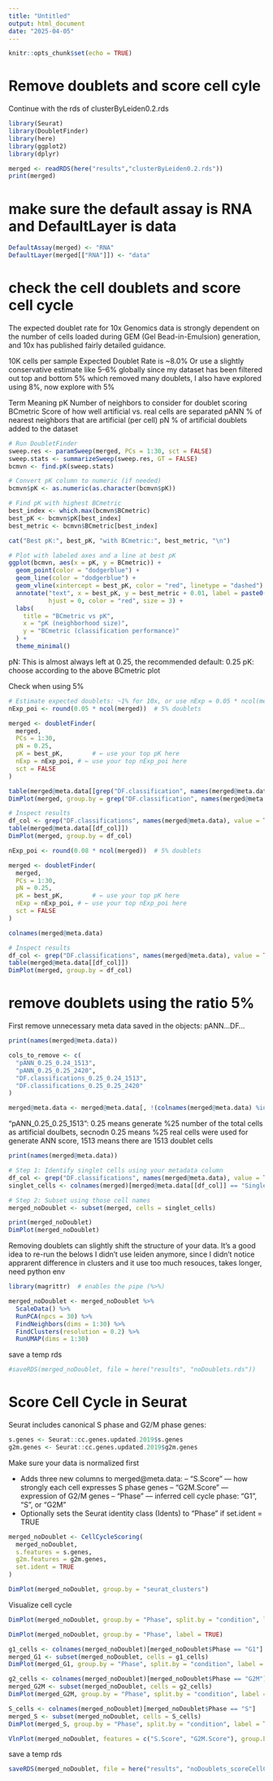 ```yaml
---
title: "Untitled"
output: html_document
date: "2025-04-05"
---
```


```r
knitr::opts_chunk$set(echo = TRUE)
```

# Remove doublets and score cell cyle
Continue with the rds of clusterByLeiden0.2.rds

```r
library(Seurat)
library(DoubletFinder)
library(here)
library(ggplot2)
library(dplyr)
```

```r
merged <- readRDS(here("results","clusterByLeiden0.2.rds"))
print(merged)
```

# make sure the default assay is RNA and DefaultLayer is data
```r
DefaultAssay(merged) <- "RNA"
DefaultLayer(merged[["RNA"]]) <- "data"
```


# check the cell doublets and score cell cycle

The expected doublet rate for 10x Genomics data is strongly dependent on the number of cells loaded during GEM (Gel Bead-in-Emulsion) generation, and 10x has published fairly detailed guidance.

10K cells per sample Expected Doublet Rate is ~8.0%
Or use a slightly conservative estimate like 5–6% globally
since my dataset has been filtered out top and bottom 5% which removed many doublets,
I also have explored using 8%, now explore with 5%

Term	Meaning
pK	Number of neighbors to consider for doublet scoring
BCmetric	Score of how well artificial vs. real cells are separated
pANN	% of nearest neighbors that are artificial (per cell)
pN	% of artificial doublets added to the dataset

```r
# Run DoubletFinder
sweep.res <- paramSweep(merged, PCs = 1:30, sct = FALSE)
sweep.stats <- summarizeSweep(sweep.res, GT = FALSE)
bcmvn <- find.pK(sweep.stats)
```


```r
# Convert pK column to numeric (if needed)
bcmvn$pK <- as.numeric(as.character(bcmvn$pK))

# Find pK with highest BCmetric
best_index <- which.max(bcmvn$BCmetric)
best_pK <- bcmvn$pK[best_index]
best_metric <- bcmvn$BCmetric[best_index]

cat("Best pK:", best_pK, "with BCmetric:", best_metric, "\n")

# Plot with labeled axes and a line at best pK
ggplot(bcmvn, aes(x = pK, y = BCmetric)) +
  geom_point(color = "dodgerblue") +
  geom_line(color = "dodgerblue") +
  geom_vline(xintercept = best_pK, color = "red", linetype = "dashed") +
  annotate("text", x = best_pK, y = best_metric + 0.01, label = paste0("Best pK = ", best_pK),
           hjust = 0, color = "red", size = 3) +
  labs(
    title = "BCmetric vs pK",
    x = "pK (neighborhood size)",
    y = "BCmetric (classification performance)"
  ) +
  theme_minimal()
```

pN: This is almost always left at 0.25, the recommended default: 0.25
pK: choose according to the above BCmetric plot

Check when using 5%
```r

# Estimate expected doublets: ~1% for 10x, or use nExp = 0.05 * ncol(merged)
nExp_poi <- round(0.05 * ncol(merged))  # 5% doublets

merged <- doubletFinder(
  merged,
  PCs = 1:30,
  pN = 0.25,
  pK = best_pK,        # ← use your top pK here
  nExp = nExp_poi, # ← use your top nExp_poi here
  sct = FALSE
)

table(merged@meta.data[[grep("DF.classification", names(merged@meta.data), value = TRUE)]])
DimPlot(merged, group.by = grep("DF.classification", names(merged@meta.data), value = TRUE))

```
```r
# Inspect results
df_col <- grep("DF.classifications", names(merged@meta.data), value = TRUE)[1]
table(merged@meta.data[[df_col]])
DimPlot(merged, group.by = df_col)
```


```r
nExp_poi <- round(0.08 * ncol(merged))  # 5% doublets

merged <- doubletFinder(
  merged,
  PCs = 1:30,
  pN = 0.25,
  pK = best_pK,        # ← use your top pK here
  nExp = nExp_poi, # ← use your top nExp_poi here
  sct = FALSE
)

```

```r
colnames(merged@meta.data)
```

```r
# Inspect results
df_col <- grep("DF.classifications", names(merged@meta.data), value = TRUE)[3]
table(merged@meta.data[[df_col]])
DimPlot(merged, group.by = df_col)
```

# remove doublets using the ratio 5%

First remove unnecessary meta data saved in the objects: pANN...DF...

```r
print(names(merged@meta.data))
```


```r
cols_to_remove <- c(
  "pANN_0.25_0.24_1513",
  "pANN_0.25_0.25_2420",
  "DF.classifications_0.25_0.24_1513",
  "DF.classifications_0.25_0.25_2420"
)

merged@meta.data <- merged@meta.data[, !(colnames(merged@meta.data) %in% cols_to_remove)]

```

"pANN_0.25_0.25_1513": 0.25 means generate %25 number of the total cells as artificial doulbets, secnodn 0.25 means %25 real cells were used for generate ANN score, 1513 means there are 1513 doublet cells
```r
print(names(merged@meta.data))
```

```r
# Step 1: Identify singlet cells using your metadata column
df_col <- grep("DF.classifications", names(merged@meta.data), value = TRUE)[1]
singlet_cells <- colnames(merged)[merged@meta.data[[df_col]] == "Singlet"]

# Step 2: Subset using those cell names
merged_noDoublet <- subset(merged, cells = singlet_cells)
```


```r
print(merged_noDoublet)
DimPlot(merged_noDoublet)

```
Removing doublets can slightly shift the structure of your data. It's a good idea to re-run the belows
I didn't use leiden anymore, since I didn't notice apprarent difference in clusters and it use too much resouces, takes longer, need python env

```r
library(magrittr)  # enables the pipe (%>%)

merged_noDoublet <- merged_noDoublet %>%
  ScaleData() %>%
  RunPCA(npcs = 30) %>%
  FindNeighbors(dims = 1:30) %>%
  FindClusters(resolution = 0.2) %>%
  RunUMAP(dims = 1:30)
```

save a temp rds
```r
#saveRDS(merged_noDoublet, file = here("results", "noDoublets.rds"))
```

# Score Cell Cycle in Seurat

Seurat includes canonical S phase and G2/M phase genes:

```r
s.genes <- Seurat::cc.genes.updated.2019$s.genes
g2m.genes <- Seurat::cc.genes.updated.2019$g2m.genes

```

Make sure your data is normalized first 

- Adds three new columns to merged@meta.data:
-- "S.Score" — how strongly each cell expresses S phase genes
-- "G2M.Score" — expression of G2/M genes
-- "Phase" — inferred cell cycle phase: "G1", "S", or "G2M"
- Optionally sets the Seurat identity class (Idents) to "Phase" if set.ident = TRUE

```r
merged_noDoublet <- CellCycleScoring(
  merged_noDoublet,
  s.features = s.genes,
  g2m.features = g2m.genes,
  set.ident = TRUE
)

```
```r
DimPlot(merged_noDoublet, group.by = "seurat_clusters")
```

Visualize cell cycle
```r
DimPlot(merged_noDoublet, group.by = "Phase", split.by = "condition", label = TRUE)
```
```r
DimPlot(merged_noDoublet, group.by = "Phase", label = TRUE)
```

```r
g1_cells <- colnames(merged_noDoublet)[merged_noDoublet$Phase == "G1"]
merged_G1 <- subset(merged_noDoublet, cells = g1_cells)
DimPlot(merged_G1, group.by = "Phase", split.by = "condition", label = TRUE)
```


```r
g2_cells <- colnames(merged_noDoublet)[merged_noDoublet$Phase == "G2M"]
merged_G2M <- subset(merged_noDoublet, cells = g2_cells)
DimPlot(merged_G2M, group.by = "Phase", split.by = "condition", label = TRUE)
```

```r
S_cells <- colnames(merged_noDoublet)[merged_noDoublet$Phase == "S"]
merged_S <- subset(merged_noDoublet, cells = S_cells)
DimPlot(merged_S, group.by = "Phase", split.by = "condition", label = TRUE)
```


```r
VlnPlot(merged_noDoublet, features = c("S.Score", "G2M.Score"), group.by = "Phase")
```
save a temp rds
```r
saveRDS(merged_noDoublet, file = here("results", "noDoublets_scoreCellCycle.rds"))
```

